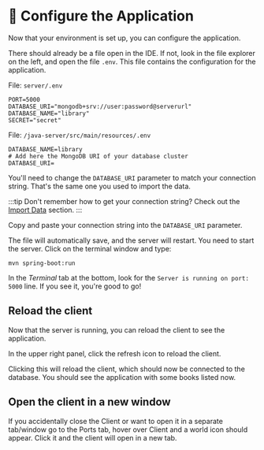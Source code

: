 
# 👐 Configure the Application

Now that your environment is set up, you can configure the application.

There should already be a file open in the IDE. If not, look in the file explorer on the left, and open the file `.env`. This file contains the configuration for the application.

<Tabs groupId="server">
<TabItem value="node" label="🚀 NodeJS/Express">

File: `server/.env`


```
PORT=5000
DATABASE_URI="mongodb+srv://user:password@serverurl"
DATABASE_NAME="library"
SECRET="secret"
```
</TabItem>

<TabItem value="java" label="☕️ Java Spring Boot">

File: `/java-server/src/main/resources/.env`

```
DATABASE_NAME=library
# Add here the MongoDB URI of your database cluster
DATABASE_URI=
```
</TabItem>
</Tabs>




You'll need to change the `DATABASE_URI` parameter to match your connection string. That's the same one you used to import the data.

:::tip
Don't remember how to get your connection string? Check out the [Import Data](/docs/importing-data/import-data) section.
:::

Copy and paste your connection string into the `DATABASE_URI` parameter. 

<Tabs groupId="server">
<TabItem value="node" label="🚀 NodeJS/Express">
The file will automatically save, and the server will restart.
</TabItem>

<TabItem value="java" label="☕️ Java Spring Boot">
You need to start the server. Click on the terminal window and type:

```shell
mvn spring-boot:run
```

</TabItem>
</Tabs>


In the *Terminal* tab at the bottom, look for the `Server is running on port: 5000` line. If you see it, you're good to go!

<Tabs groupId="server">
<TabItem value="node" label="🚀 NodeJS/Express">

<Screenshot url="https://github.com/mongodb-developer/library-management-system" src="img/screenshots/50-demo-app/3-configure/1-running.png" alt="The terminal panel" />

</TabItem>

<TabItem value="java" label="☕️ Java Spring Boot">

<Screenshot url="https://github.com/mongodb-developer/library-management-system" src="img/screenshots/50-demo-app/3-configure/1-running-java.png" alt="The terminal panel" />

</TabItem>
</Tabs>


## Reload the client

Now that the server is running, you can reload the client to see the application.

In the upper right panel, click the refresh icon to reload the client.

<Screenshot url="https://github.com/mongodb-developer/library-management-system" src="img/screenshots/50-demo-app/3-configure/2-reload.png" alt="The refresh icon" />

Clicking this will reload the client, which should now be connected to the database. You should see the application with some books listed now.

## Open the client in a new window

If you accidentally close the Client or want to open it in a separate tab/window go to the Ports tab, hover over Client and a world icon should appear. Click it and the client will open in a new tab.

<Screenshot url="https://github.com/mongodb-developer/library-management-system" src="img/screenshots/50-demo-app/3-configure/open-client.png" alt="Click to open the client app" />
